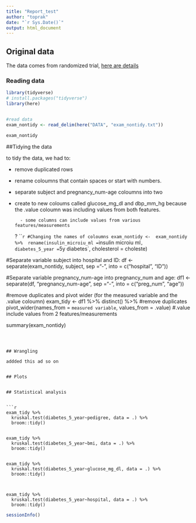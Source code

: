 ```yaml
---
title: "Report_test"
author: "toprak"
date: "`r Sys.Date()`"
output: html_document
---
```



## Original data

The data comes from randomized trial,
[here are details](https://github.com/toprakd/group5/blob/main/DATA/codebook_updated)


### Reading data 
```r
library(tidyverse)
# install.packages("tidyverse")
library(here)


#read data
exam_nontidy <- read_delim(here("DATA", "exam_nontidy.txt"))
```



```r
exam_nontidy
```

##Tidying the data

to tidy the data, we had to:

- remove duplicated rows
- rename coloumns that contain spaces or start with numbers.
- separate subject and pregnancy_num-age coloumns into two
- create to new coloums called glucose_mg_dl and dbp_mm_hg because the .value coloumn was including values from both features.
    

        - some columns can include values from various features/measurements
?
```r




#Changing the names of coloumns
exam_nontidy <- 
  exam_nontidy %>% 
  rename(insulin_microiu_ml = `insulin microiu ml`,
         diabetes_5_year = `5y diabetes`,
         cholesterol = choleste)


#Separate variable subject into hospital and ID:
df <- separate(exam_nontidy, subject, sep ="-",
               into = c("hospital", "ID"))




#Separate variable pregnancy_num-age into pregnancy_num and age:
df1 <- separate(df, "pregnancy_num-age", sep ="-",
                into = c("preg_num", "age"))



#remove duplicates and pivot wider (for the measured variable and the .value coloumn)
exam_tidy <- df1 %>%
  distinct() %>%   #remove duplicates 
  pivot_wider(names_from = `measured variable`, 
              values_from = .value) #.value include values from 2 features/measurements






summary(exam_nontidy)

```



## Wrangling

addded this ad so on


## Plots


## Statistical analysis


```r
exam_tidy %>% 
  kruskal.test(diabetes_5_year~pedigree, data = .) %>%
  broom::tidy()


exam_tidy %>% 
  kruskal.test(diabetes_5_year~bmi, data = .) %>%
  broom::tidy()


exam_tidy %>% 
  kruskal.test(diabetes_5_year~glucose_mg_dl, data = .) %>%
  broom::tidy()



exam_tidy %>% 
  kruskal.test(diabetes_5_year~hospital, data = .) %>%
  broom::tidy()
```



























```r
sessionInfo()
```





